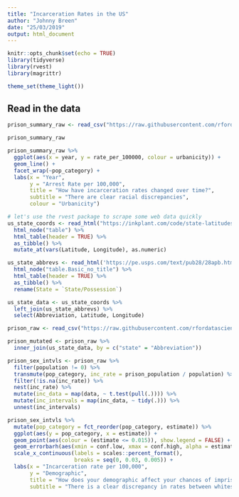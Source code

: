 ```yaml
---
title: "Incarceration Rates in the US"
author: "Johnny Breen"
date: "25/03/2019"
output: html_document
---
```


```r
knitr::opts_chunk$set(echo = TRUE)
library(tidyverse)
library(rvest)
library(magrittr)

theme_set(theme_light())
```

## Read in the data

```r
prison_summary_raw <- read_csv("https://raw.githubusercontent.com/rfordatascience/tidytuesday/master/data/2019/2019-01-22/prison_summary.csv")

prison_summary_raw
```

```r
prison_summary_raw %>%
  ggplot(aes(x = year, y = rate_per_100000, colour = urbanicity)) +
  geom_line() +
  facet_wrap(~pop_category) +
  labs(x = "Year",
       y = "Arrest Rate per 100,000",
       title = "How have incarceration rates changed over time?",
       subtitle = "There are clear racial discrepancies",
       colour = "Urbanicity")
```

```r
# let's use the rvest package to scrape some web data quickly 
us_state_coords <- read_html("https://inkplant.com/code/state-latitudes-longitudes") %>%
  html_node("table") %>%
  html_table(header = TRUE) %>%
  as_tibble() %>%
  mutate_at(vars(Latitude, Longitude), as.numeric)

us_state_abbrevs <- read_html('https://pe.usps.com/text/pub28/28apb.htm') %>%
  html_node("table.Basic_no_title") %>%
  html_table(header = TRUE) %>%
  as_tibble() %>%
  rename(State = `State/Possession`)

us_state_data <- us_state_coords %>% 
  left_join(us_state_abbrevs) %>%
  select(Abbreviation, Latitude, Longitude)
```

```r
prison_raw <- read_csv("https://raw.githubusercontent.com/rfordatascience/tidytuesday/master/data/2019/2019-01-22/prison_population.csv")

prison_mutated <- prison_raw %>%
  inner_join(us_state_data, by = c("state" = "Abbreviation"))


```

```r
prison_sex_intvls <- prison_raw %>%
  filter(population != 0) %>%
  transmute(pop_category, inc_rate = prison_population / population) %>%
  filter(!is.na(inc_rate)) %>%
  nest(inc_rate) %>%
  mutate(inc_data = map(data, ~ t.test(pull(.)))) %>%
  mutate(inc_intervals = map(inc_data, ~ tidy(.))) %>%
  unnest(inc_intervals) 

prison_sex_intvls %>%
  mutate(pop_category = fct_reorder(pop_category, estimate)) %>%
  ggplot(aes(y = pop_category, x = estimate)) +
  geom_point(aes(colour = (estimate <= 0.015)), show.legend = FALSE) +
  geom_errorbarh(aes(xmin = conf.low, xmax = conf.high, alpha = estimate), show.legend = FALSE) +
  scale_x_continuous(labels = scales::percent_format(),
                     breaks = seq(0, 0.03, 0.005)) +
  labs(x = "Incarceration rate per 100,000",
       y = "Demographic",
       title = "How does your demographic affect your chances of imprisonment?",
       subtitle = "There is a clear discrepancy in rates between whites and blacks")
```

